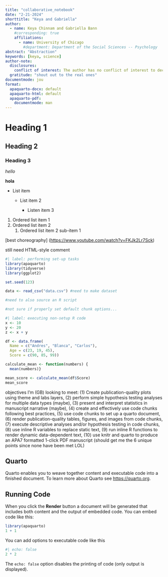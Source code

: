 ```yaml
---
title: "collaborative_notebook"
date: "2-21-2024"
shorttitle: "Keya and Gabriella"
author:
  - name: Keya Chinnam and Gabriella Bann
    #corresponding: true
    affiliations:
      - name: University of Chicago
        #department: Department of the Social Sciences -- Psychology
abstract: "Abstraction"
keywords: [keya, science]
author-note:
  disclosures:
    conflict of interest: The author has no conflict of interest to declare.
  gratitude: "shout out to the real ones"
documentmode: jou
format:
  apaquarto-docx: default
  apaquarto-html: default
  apaquarto-pdf:
    documentmode: man
---
```


# Heading 1

## Heading 2

### Heading 3

*hello*

**hola**

-   List item

    -   List item 2

        -   Listen item 3

1.  Ordered list item 1
2.  Ordered list item 2
    1.  Ordered list item 2 sub-item 1

\[best choreography\] (<https://www.youtube.com/watch?v=FKJk2Lr7Sck>)

still need HTML-style comment

```r
#| label: performing set-up tasks
library(apaquarto)
library(tidyverse)
library(ggplot2)

set.seed(123)

data <- read_csv("data.csv") #need to make dataset

#need to also source an R script

#not sure if properly set default chunk options...
```

```r
#| label: executing non-setup R code
x <- 10
y <- 20
z <- x + y

df <- data.frame(
  Name = c("Andres", "Blanca", "Carlos"),
  Age = c(23, 19, 45),
  Score = c(90, 85, 99))

calculate_mean <- function(numbers) {
  mean(numbers)}

mean_score <- calculate_mean(df$Score)
mean_score
```

objectives I'm (GB) looking to meet: (1) Create publication-quality plots using theme and labs layers, (2) perform simple hypothesis testing analyses for multiple data types (maybe), (3) present and interpret statistics in manuscript narrative (maybe), (4) create and effectively use code chunks following best practices, (5) use code chunks to set up a quarto document, (6) render publication-quality tables, figures, and images from code chunks, (7) execute descriptive analyses and/or hypothesis testing in code chunks, (8) use inline R variables to replace static text, (9) run inline R functions to render dynamic data-dependent text, (10) use knitr and quarto to produce an APA7 formatted 1-click PDF manuscript (should get me the 6 unique points since none have been met LOL)

## Quarto

Quarto enables you to weave together content and executable code into a finished document. To learn more about Quarto see <https://quarto.org>.

## Running Code

When you click the **Render** button a document will be generated that includes both content and the output of embedded code. You can embed code like this:

```r
library(apaquarto)
1 + 1
```

You can add options to executable code like this

```r
#| echo: false
2 * 2
```

The `echo: false` option disables the printing of code (only output is displayed).
